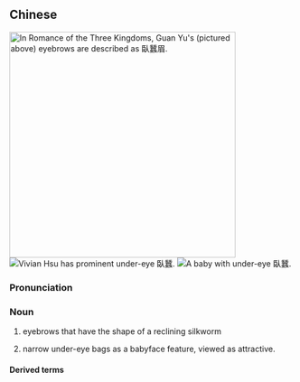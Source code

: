 {{also|臥蚕}}
==Chinese==
{{zh-forms|s=卧蚕|lit=a [[reclining]] [[silkworm]]}}
[[Image:Guanyu-silkworm.jpg|400px|thumb|right|In [[s:Romance of the Three Kingdoms/Chapter 1#11|Romance of the Three Kingdoms]], [[w:Guan Yu|Guan Yu]]'s (pictured above) eyebrows are described as [[臥蠶眉]].]]
[[File:Vivian4comp.jpg|thumb|[[w:Vivian Hsu|Vivian Hsu]] has prominent under-eye 臥蠶.]]
[[File:2009 Emir of Qatar Cup Final - Nice boy face (3580956083).jpg|thumb|A baby with under-eye 臥蠶.]]

===Pronunciation===
{{zh-pron
|m=wòcán
|cat=n
}}

===Noun===
{{zh-noun}}

# {{lb|zh|literary}} eyebrows that have the shape of a reclining silkworm
# narrow under-eye bags as a babyface feature, viewed as attractive.

====Derived terms====
{{zh-der|臥蠶眉|臥蠶眼}}
